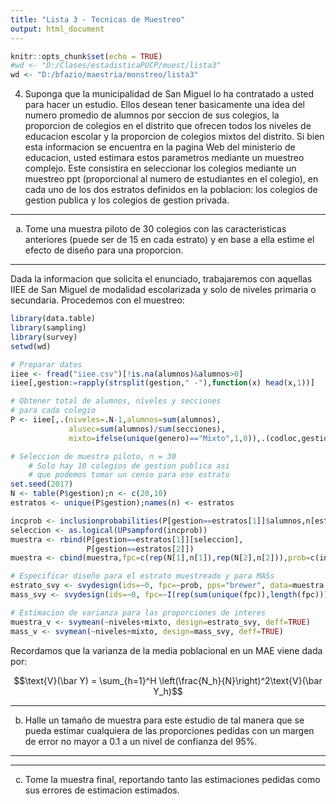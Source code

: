 ```yaml
---
title: "Lista 3 - Tecnicas de Muestreo"
output: html_document
---
```


```r
knitr::opts_chunk$set(echo = TRUE)
#wd <- "D:/Clases/estadisticaPUCP/muest/lista3"
wd <- "D:/bfazio/maestria/monstreo/lista3"
```

4. Suponga que la municipalidad de San Miguel lo ha contratado a usted para hacer un estudio. Ellos desean tener basicamente una idea del numero promedio de alumnos por seccion de sus colegios, la proporcion de colegios en el distrito que ofrecen todos los niveles de educacion escolar y la proporcion de colegios mixtos del distrito. Si bien esta informacion se encuentra en la pagina Web del ministerio de educacion, usted estimara estos parametros mediante un muestreo complejo. Este consistira en seleccionar los colegios mediante un muestreo ppt (proporcional al numero de estudiantes en el colegio), en cada uno de los dos estratos definidos en la poblacion: los colegios de gestion publica y los colegios de gestion privada.

---

a) Tome una muestra piloto de 30 colegios con las caracteristicas anteriores (puede ser de 15 en cada estrato) y en base a ella estime el efecto de diseño para una proporcion.

---

Dada la informacion que solicita el enunciado, trabajaremos con aquellas IIEE de San Miguel de modalidad escolarizada y solo de niveles primaria o secundaria. Procedemos con el muestreo:

```r
library(data.table)
library(sampling)
library(survey)
setwd(wd)

# Preparar datos
iiee <- fread("iiee.csv")[!is.na(alumnos)&alumnos>0]
iiee[,gestion:=rapply(strsplit(gestion," -"),function(x) head(x,1))]

# Obtener total de alumnos, niveles y secciones
# para cada colegio
P <- iiee[,.(niveles=.N-1,alumnos=sum(alumnos),
             alusec=sum(alumnos)/sum(secciones),
             mixto=ifelse(unique(genero)=="Mixto",1,0)),.(codloc,gestion)]

# Seleccion de muestra piloto, n = 30
    # Solo hay 10 colegios de gestion publica asi
    # que podemos tomar un censo para ese estrato
set.seed(2017)
N <- table(P$gestion);n <- c(20,10)
estratos <- unique(P$gestion);names(n) <- estratos

incprob <- inclusionprobabilities(P[gestion==estratos[1]]$alumnos,n[estratos[1]])
seleccion <- as.logical(UPsampford(incprob))
muestra <- rbind(P[gestion==estratos[1]][seleccion],
                 P[gestion==estratos[2]])
muestra <- cbind(muestra,fpc=c(rep(N[1],n[1]),rep(N[2],n[2])),prob=c(incprob[which(seleccion)],rep(1,10)))

# Especificar diseño para el estrato muestreado y para MASs
estrato_svy <- svydesign(ids=~0, fpc=~prob, pps="brewer", data=muestra[gestion==estratos[1]])
mass_svy <- svydesign(ids=~0, fpc=~I(rep(sum(unique(fpc)),length(fpc))), data=muestra)

# Estimacion de varianza para las proporciones de interes
muestra_v <- svymean(~niveles+mixto, design=estrato_svy, deff=TRUE)
mass_v <- svymean(~niveles+mixto, design=mass_svy, deff=TRUE)
```

Recordamos que la varianza de la media poblacional en un MAE viene dada por:

$$\text{V}(\bar Y) = \sum_{h=1}^H \left(\frac{N_h}{N}\right)^2\text{V}(\bar Y_h)$$


---

b) Halle un tamaño de muestra para este estudio de tal manera que se pueda estimar cualquiera de las proporciones pedidas con un margen de error no mayor a 0.1 a un nivel de confianza del 95%.

---



---

c) Tome la muestra final, reportando tanto las estimaciones pedidas como sus errores de estimacion estimados.
